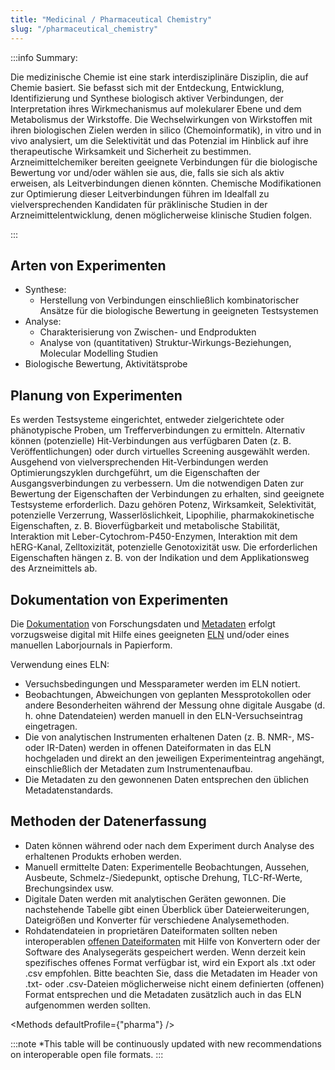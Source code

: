 ```yaml
---
title: "Medicinal / Pharmaceutical Chemistry"
slug: "/pharmaceutical_chemistry"
---
```



<LbeChip title="medicinal chemistry" /><LbeChip title="epidemiology" />


:::info Summary:

Die medizinische Chemie ist eine stark interdisziplinäre Disziplin, die auf Chemie basiert. Sie befasst sich mit der Entdeckung, Entwicklung, Identifizierung und Synthese biologisch aktiver Verbindungen, der Interpretation ihres Wirkmechanismus auf molekularer Ebene und dem Metabolismus der Wirkstoffe.
Die Wechselwirkungen von Wirkstoffen mit ihren biologischen Zielen werden in silico (Chemoinformatik), in vitro und in vivo analysiert, um die Selektivität und das Potenzial im Hinblick auf ihre therapeutische Wirksamkeit und Sicherheit zu bestimmen.
Arzneimittelchemiker bereiten geeignete Verbindungen für die biologische Bewertung vor und/oder wählen sie aus, die, falls sie sich als aktiv erweisen, als Leitverbindungen dienen könnten. Chemische Modifikationen zur Optimierung dieser Leitverbindungen führen im Idealfall zu vielversprechenden Kandidaten für präklinische Studien in der Arzneimittelentwicklung, denen möglicherweise klinische Studien folgen.

:::

## Arten von Experimenten

- Synthese:
  - Herstellung von Verbindungen einschließlich kombinatorischer Ansätze für die biologische Bewertung in geeigneten Testsystemen
- Analyse:
  - Charakterisierung von Zwischen- und Endprodukten
  - Analyse von (quantitativen) Struktur-Wirkungs-Beziehungen, Molecular Modelling Studien
- Biologische Bewertung, Aktivitätsprobe

## Planung von Experimenten

Es werden Testsysteme eingerichtet, entweder zielgerichtete oder phänotypische Proben, um Trefferverbindungen zu ermitteln. Alternativ können (potenzielle) Hit-Verbindungen aus verfügbaren Daten (z. B. Veröffentlichungen) oder durch virtuelles Screening ausgewählt werden.
Ausgehend von vielversprechenden Hit-Verbindungen werden Optimierungszyklen durchgeführt, um die Eigenschaften der Ausgangsverbindungen zu verbessern. Um die notwendigen Daten zur Bewertung der Eigenschaften der Verbindungen zu erhalten, sind geeignete Testsysteme erforderlich. Dazu gehören Potenz, Wirksamkeit, Selektivität, potenzielle Verzerrung, Wasserlöslichkeit, Lipophilie, pharmakokinetische Eigenschaften, z. B. Bioverfügbarkeit und metabolische Stabilität, Interaktion mit Leber-Cytochrom-P450-Enzymen, Interaktion mit dem hERG-Kanal, Zelltoxizität, potenzielle Genotoxizität usw. Die erforderlichen Eigenschaften hängen z. B. von der Indikation und dem Applikationsweg des Arzneimittels ab.

## Dokumentation von Experimenten

Die [Dokumentation](/docs/data_documentation) von Forschungsdaten und [Metadaten](/docs/metadata) erfolgt vorzugsweise digital mit Hilfe eines geeigneten [ELN](/docs/eln) und/oder eines manuellen Laborjournals in Papierform.

Verwendung eines ELN:

- Versuchsbedingungen und Messparameter werden im ELN notiert.
- Beobachtungen, Abweichungen von geplanten Messprotokollen oder andere Besonderheiten während der Messung ohne digitale Ausgabe (d. h. ohne Datendateien) werden manuell in den ELN-Versuchseintrag eingetragen.
- Die von analytischen Instrumenten erhaltenen Daten (z. B. NMR-, MS- oder IR-Daten) werden in offenen Dateiformaten in das ELN hochgeladen und direkt an den jeweiligen Experimenteintrag angehängt, einschließlich der Metadaten zum Instrumentenaufbau.
- Die Metadaten zu den gewonnenen Daten entsprechen den üblichen Metadatenstandards.

## Methoden der Datenerfassung

- Daten können während oder nach dem Experiment durch Analyse des erhaltenen Produkts erhoben werden.
- Manuell ermittelte Daten: Experimentelle Beobachtungen, Aussehen, Ausbeute, Schmelz-/Siedepunkt, optische Drehung, TLC-Rf-Werte, Brechungsindex usw.
- Digitale Daten werden mit analytischen Geräten gewonnen. Die nachstehende Tabelle gibt einen Überblick über Dateierweiterungen, Dateigrößen und Konverter für verschiedene Analysemethoden.
- Rohdatendateien in proprietären Dateiformaten sollten neben interoperablen [offenen Dateiformaten](/docs/format_standards) mit Hilfe von Konvertern oder der Software des Analysegeräts gespeichert werden. Wenn derzeit kein spezifisches offenes Format verfügbar ist, wird ein Export als .txt oder .csv empfohlen. Bitte beachten Sie, dass die Metadaten im Header von .txt- oder .csv-Dateien möglicherweise nicht einem definierten (offenen) Format entsprechen und die Metadaten zusätzlich auch in das ELN aufgenommen werden sollten.

<Methods defaultProfile={"pharma"} />

:::note *This table will be continuously updated with new recommendations on interoperable open file formats.
:::
